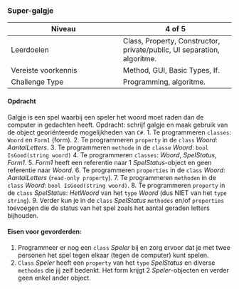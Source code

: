 ### Super-galgje

| Niveau | 4 of 5 |
| --- | --- |
| Leerdoelen | Class, Property, Constructor, private/public, UI separation, algoritme. |
| Vereiste voorkennis | Method, GUI, Basic Types, If. |
| Challenge Type | Programming, algoritme. |

#### Opdracht
Galgje is een spel waarbij een speler het woord moet raden dan de computer in gedachten heeft. Opdracht: schrijf galgje en maak gebruik van de object georiënteerde mogelijkheden van `C#`.
1. Te programmeren `classes`: `Woord` en `Form1` (form).
2. Te programmeren `property` in de `class` *Woord*: *AantalLetters*.
3. Te programmeren `methode` in de `classe` *Woord*: `bool IsGoed(string woord)`
4. Te programmeren `classes`: *Woord*, *SpelStatus*, *Form1*.
5. *Form1* heeft een referentie naar 1 *SpelStatus*-object en geen referentie naar *Woord*.
6. Te programmeren `properties` in de `class` *Woord*: *AantalLetters* (`read-only property`).
7. Te programmeren `methoden` in de `class` *Woord*: `bool IsGoed(string woord)`.
8. Te programmeren `property` in de `class` *SpelStatus*: *HetWoord* van het `type` *Woord* (dus NIET van het `type string`).
9. Verder kun je in de `class` *SpelStatus* `methodes` en/of `properties` toevoegen die de status van het spel zoals het aantal geraden letters bijhouden.

#### Eisen voor gevorderden:
1. Programmeer er nog een `class` *Speler* bij en zorg ervoor dat je met twee personen het spel tegen elkaar (tegen de computer) kunt spelen.
2. `Class` *Speler* heeft een `property` van het `type` *SpelStatus* en diverse `methodes` die jij zelf bedenkt. Het form krijgt 2 *Speler*-objecten en verder geen enkel ander object.
 
